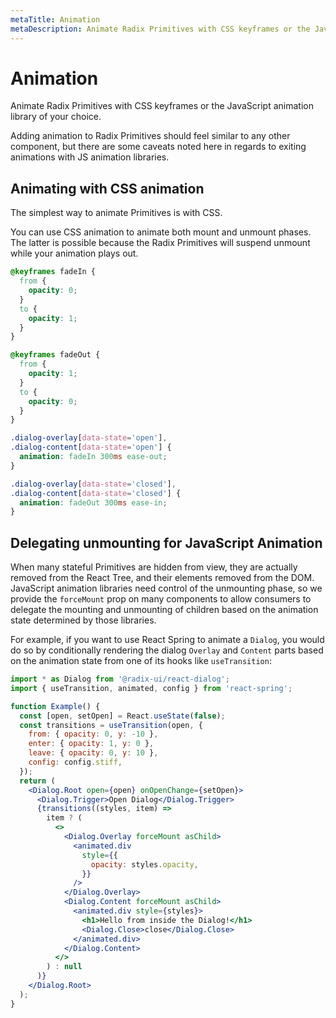 ```yaml
---
metaTitle: Animation
metaDescription: Animate Radix Primitives with CSS keyframes or the JavaScript animation library of your choice.
---
```


# Animation

<Description>
  Animate Radix Primitives with CSS keyframes or the JavaScript animation
  library of your choice.
</Description>

Adding animation to Radix Primitives should feel similar to any other component, but there are some caveats noted here in regards to exiting animations with JS animation libraries.

## Animating with CSS animation

The simplest way to animate Primitives is with CSS.

You can use CSS animation to animate both mount and unmount phases. The latter is possible because the Radix Primitives will suspend unmount while your animation plays out.

```css
@keyframes fadeIn {
  from {
    opacity: 0;
  }
  to {
    opacity: 1;
  }
}

@keyframes fadeOut {
  from {
    opacity: 1;
  }
  to {
    opacity: 0;
  }
}

.dialog-overlay[data-state='open'],
.dialog-content[data-state='open'] {
  animation: fadeIn 300ms ease-out;
}

.dialog-overlay[data-state='closed'],
.dialog-content[data-state='closed'] {
  animation: fadeOut 300ms ease-in;
}
```

## Delegating unmounting for JavaScript Animation

When many stateful Primitives are hidden from view, they are actually removed from the React Tree, and their elements removed from the DOM. JavaScript animation libraries need control of the unmounting phase, so we provide the `forceMount` prop on many components to allow consumers to delegate the mounting and unmounting of children based on the animation state determined by those libraries.

For example, if you want to use React Spring to animate a `Dialog`, you would do so by conditionally rendering the dialog `Overlay` and `Content` parts based on the animation state from one of its hooks like `useTransition`:

```jsx
import * as Dialog from '@radix-ui/react-dialog';
import { useTransition, animated, config } from 'react-spring';

function Example() {
  const [open, setOpen] = React.useState(false);
  const transitions = useTransition(open, {
    from: { opacity: 0, y: -10 },
    enter: { opacity: 1, y: 0 },
    leave: { opacity: 0, y: 10 },
    config: config.stiff,
  });
  return (
    <Dialog.Root open={open} onOpenChange={setOpen}>
      <Dialog.Trigger>Open Dialog</Dialog.Trigger>
      {transitions((styles, item) =>
        item ? (
          <>
            <Dialog.Overlay forceMount asChild>
              <animated.div
                style={{
                  opacity: styles.opacity,
                }}
              />
            </Dialog.Overlay>
            <Dialog.Content forceMount asChild>
              <animated.div style={styles}>
                <h1>Hello from inside the Dialog!</h1>
                <Dialog.Close>close</Dialog.Close>
              </animated.div>
            </Dialog.Content>
          </>
        ) : null
      )}
    </Dialog.Root>
  );
}
```
